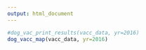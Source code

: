 ```yaml
---
output: html_document
---
```

<!-- rmarkdown v1 -->
<p>
```r
#dog_vac_print_results(vacc_data, yr=2016)
dog_vacc_map(vacc_data, yr=2016)
```
